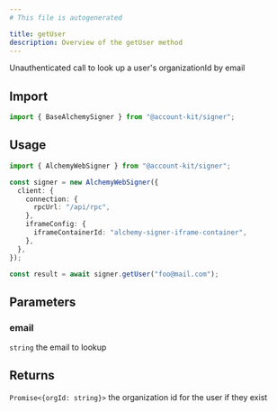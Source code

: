 ```yaml
---
# This file is autogenerated

title: getUser
description: Overview of the getUser method
---
```


Unauthenticated call to look up a user's organizationId by email

## Import

```ts
import { BaseAlchemySigner } from "@account-kit/signer";
```

## Usage

```ts
import { AlchemyWebSigner } from "@account-kit/signer";

const signer = new AlchemyWebSigner({
  client: {
    connection: {
      rpcUrl: "/api/rpc",
    },
    iframeConfig: {
      iframeContainerId: "alchemy-signer-iframe-container",
    },
  },
});

const result = await signer.getUser("foo@mail.com");
```

## Parameters

### email

`string`
the email to lookup

## Returns

`Promise<{orgId: string}>`
the organization id for the user if they exist
